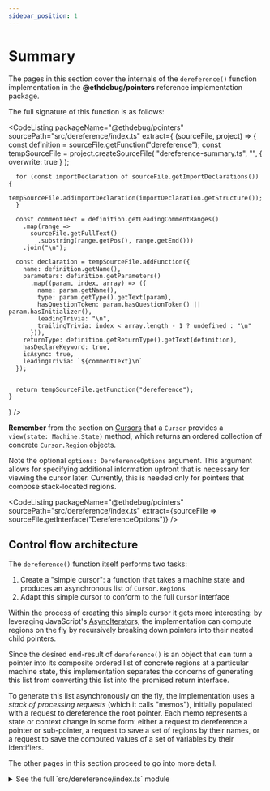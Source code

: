 ```yaml
---
sidebar_position: 1
---
```



# Summary

The pages in this section cover the internals of the `dereference()` function
implementation in the **@ethdebug/pointers** reference implementation
package.

The full signature of this function is as follows:

<CodeListing
  packageName="@ethdebug/pointers"
  sourcePath="src/dereference/index.ts"
  extract={
    (sourceFile, project) => {
      const definition = sourceFile.getFunction("dereference");
      const tempSourceFile = project.createSourceFile(
        "dereference-summary.ts",
        "",
        { overwrite: true }
      );

      for (const importDeclaration of sourceFile.getImportDeclarations()) {
        tempSourceFile.addImportDeclaration(importDeclaration.getStructure());
      }

      const commentText = definition.getLeadingCommentRanges()
        .map(range =>
          sourceFile.getFullText()
            .substring(range.getPos(), range.getEnd()))
        .join("\n");

      const declaration = tempSourceFile.addFunction({
        name: definition.getName(),
        parameters: definition.getParameters()
          .map((param, index, array) => ({
            name: param.getName(),
            type: param.getType().getText(param),
            hasQuestionToken: param.hasQuestionToken() || param.hasInitializer(),
            leadingTrivia: "\n",
            trailingTrivia: index < array.length - 1 ? undefined : "\n"
          })),
        returnType: definition.getReturnType().getText(definition),
        hasDeclareKeyword: true,
        isAsync: true,
        leadingTrivia: `${commentText}\n`
      });


      return tempSourceFile.getFunction("dereference");
    }
  } />

**Remember** from the section on
[Cursors](/docs/implementation-guides/pointers/types/cursors) that a `Cursor`
provides a `view(state: Machine.State)` method, which returns an ordered
collection of concrete `Cursor.Region` objects.

Note the optional `options: DereferenceOptions` argument. This argument
allows for specifying additional information upfront that is necessary for
viewing the cursor later. Currently, this is needed only for pointers that
compose stack-located regions.

<CodeListing
  packageName="@ethdebug/pointers"
  sourcePath="src/dereference/index.ts"
  extract={sourceFile => sourceFile.getInterface("DereferenceOptions")}
  />

## Control flow architecture

The `dereference()` function itself performs two tasks:
1. Create a "simple cursor": a function that takes a machine state and
   produces an asynchronous list of `Cursor.Region`s.
2. Adapt this simple cursor to conform to the full `Cursor` interface

Within the process of creating this simple cursor it gets more interesting:
by leveraging JavaScript's
[AsyncIterator](https://developer.mozilla.org/en-US/docs/Web/JavaScript/Reference/Global_Objects/AsyncIterator)s,
the implementation can compute regions on the fly by recursively breaking down
pointers into their nested child pointers.

Since the desired end-result of `dereference()` is an object that can turn
a pointer into its composite ordered list of concrete regions at a particular
machine state, this implementation separates the concerns of generating this
list from converting this list into the promised return interface.

To generate this list asynchronously on the fly, the implementation uses a
_stack of processing requests_ (which it calls "memos"), initially populated
with a request to dereference the root pointer. Each memo represents a state
or context change in some form: either a request to dereference a pointer or
sub-pointer, a request to save a set of regions by their names, or a request
to save the computed values of a set of variables by their identifiers.

The other pages in this section proceed to go into more detail.

<details>
<summary>See the full `src/dereference/index.ts` module</summary>

<CodeListing
  packageName="@ethdebug/pointers"
  sourcePath="src/dereference/index.ts"
  />
</details>
